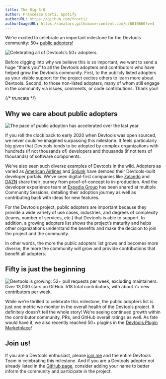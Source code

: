 ```yaml
---
title: The Big 5-0
author: Francesco Corti, Spotify
authorURL: https://github.com/fcorti/
authorImageURL: https://avatars.githubusercontent.com/u/6010860?v=4
---
```


We’re excited to celebrate an important milestone for the Devtools community: 50+ [public adopters](https://github.com/khulnasoft/devtools/blob/master/ADOPTERS.md)!

![Celebrating all of Devtools’s 50+ adopters.](assets/21-09-30/50-public-adopters.png)

Before digging into why we believe this is so important, we want to send a huge “thank you” to all the Devtools adopters and contributors who have helped grow the Devtools community. First, to the publicly listed adopters as your visible support for the project excites others to learn more about Devtools. Second, to those non-listed adopters, many of whom still engage in the community via issues, comments, or code contributions. Thank you!

{/* truncate */}

## Why we care about public adopters

![The pace of public adoption has accelerated over the last year](assets/21-09-30/public-devtools-adopters.png)

If you roll the clock back to early 2020 when Devtools was open sourced, we never could’ve imagined surpassing this milestone. It feels particularly big given that Devtools tends to be adopted by complex organizations with hundreds (if not thousands of) developers and thousands (if not tens of thousands) of software components.

We’ve also seen such diverse examples of Devtools in the wild. Adopters as varied as [American Airlines][am] and [Splunk][sp] have demoed their Devtools-built developer portals. We’ve seen digital-first companies like [Zalando][za] and [DAZN][da] share their journey from proof-of-concept to in-production. And the developer experience team at [Expedia Group][ex] has been shared at multiple Community Sessions, detailing their adoption journey as well as contributing back with ideas for new features.

For the Devtools project, public adopters are important because they provide a wide variety of use cases, industries, and degrees of complexity (teams, number of services, etc.) that Devtools is able to support. In addition, a growing adopters list shows the project’s maturity and helps other organizations understand the benefits and make the decision to join the project and the community.

In other words, the more the public adopters list grows and becomes more diverse, the more the community will grow and provide contributions that benefit all adopters.

## Fifty is just the beginning

![Devtools is growing: 52+ pull requests per week, excluding maintainers. Over 13,000 stars on GitHub. 518 total contributors, with about 7+ new contributors per week.](assets/21-09-30/devtools-stats.png)

While we’re thrilled to celebrate this milestone, the public adopters list is just one metric we monitor in the overall health of the Devtools project. It definitely doesn’t tell the whole story! We’re seeing continued growth within the contributor community, PRs, and GitHub overall ratings as well. As fate would have it, we also recently reached 50+ plugins in the [Devtools Plugin Marketplace][plugins]!

## Join us!

If you are a Devtools enthusiast, please [join me][news] and the entire Devtools Team in celebrating this milestone. And if you are a Devtools adopter not already listed in the [GitHub page][gh], consider adding your name to better inform the community and participate in the project.

[am]: https://devtools.spotify.com/blog/adopter-spotlight/american-airlines-runway/
[sp]: https://devtools.spotify.com/blog/community-session/splunk-pink-phonebook/
[za]: https://youtu.be/6sg5uMCLxTA
[da]: https://medium.com/dazn-tech/developer-experience-dx-at-dazn-e6de9a0208d2
[ex]: https://devtools.spotify.com/blog/community-session/firehydrant-expedia-loblaw/
[plugins]: https://devtools.khulnasoft.com/plugins
[news]: https://info.devtools.spotify.com/newsletter_subscribe
[gh]: https://github.com/khulnasoft/devtools/blob/master/ADOPTERS.md
